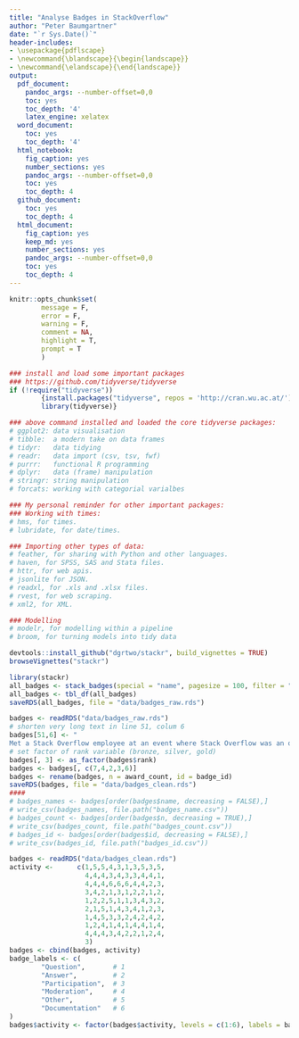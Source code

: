 ```yaml
---
title: "Analyse Badges in StackOverflow"
author: "Peter Baumgartner"
date: "`r Sys.Date()`"
header-includes:
- \usepackage{pdflscape}
- \newcommand{\blandscape}{\begin{landscape}}
- \newcommand{\elandscape}{\end{landscape}}
output:
  pdf_document:
    pandoc_args: --number-offset=0,0
    toc: yes
    toc_depth: '4'
    latex_engine: xelatex
  word_document:
    toc: yes
    toc_depth: '4'
  html_notebook:
    fig_caption: yes
    number_sections: yes
    pandoc_args: --number-offset=0,0
    toc: yes
    toc_depth: 4
  github_document:
    toc: yes
    toc_depth: 4
  html_document:
    fig_caption: yes
    keep_md: yes
    number_sections: yes
    pandoc_args: --number-offset=0,0
    toc: yes
    toc_depth: 4
---
```

```r
knitr::opts_chunk$set(
        message = F,
        error = F,
        warning = F,
        comment = NA,
        highlight = T,
        prompt = T
        )

### install and load some important packages
### https://github.com/tidyverse/tidyverse
if (!require("tidyverse"))
        {install.packages("tidyverse", repos = 'http://cran.wu.ac.at/')
        library(tidyverse)}

### above command installed and loaded the core tidyverse packages:
# ggplot2: data visualisation
# tibble:  a modern take on data frames
# tidyr:   data tidying
# readr:   data import (csv, tsv, fwf)
# purrr:   functional R programming
# dplyr:   data (frame) manipulation
# stringr: string manipulation
# forcats: working with categorial varialbes

### My personal reminder for other important packages:
### Working with times:
# hms, for times.
# lubridate, for date/times.

### Importing other types of data:
# feather, for sharing with Python and other languages.
# haven, for SPSS, SAS and Stata files.
# httr, for web apis.
# jsonlite for JSON.
# readxl, for .xls and .xlsx files.
# rvest, for web scraping.
# xml2, for XML.

### Modelling
# modelr, for modelling within a pipeline
# broom, for turning models into tidy data
```

```r
devtools::install_github("dgrtwo/stackr", build_vignettes = TRUE)
browseVignettes("stackr")
```

```r
library(stackr)
all_badges <- stack_badges(special = "name", pagesize = 100, filter = "!9Z(-x-rJv")
all_badges <- tbl_df(all_badges)
saveRDS(all_badges, file = "data/badges_raw.rds")
```


```r
badges <- readRDS("data/badges_raw.rds")
# shorten very long text in line 51, colum 6
badges[51,6] <- "
Met a Stack Overflow employee at an event where Stack Overflow was an organizer"
# set factor of rank variable (bronze, silver, gold)
badges[, 3] <- as_factor(badges$rank)
badges <- badges[, c(7,4,2,3,6)]
badges <- rename(badges, n = award_count, id = badge_id)
saveRDS(badges, file = "data/badges_clean.rds")
####
# badges_names <- badges[order(badges$name, decreasing = FALSE),]
# write_csv(badges_names, file.path("badges_name.csv"))
# badges_count <- badges[order(badges$n, decreasing = TRUE),]
# write_csv(badges_count, file.path("badges_count.csv"))
# badges_id <- badges[order(badges$id, decreasing = FALSE),]
# write_csv(badges_id, file.path("badges_id.csv"))
```

```r
badges <- readRDS("data/badges_clean.rds")
activity <-      c(1,5,5,4,3,1,3,5,3,5,
                   4,4,4,3,4,3,3,4,4,1,
                   4,4,4,6,6,6,4,4,2,3,
                   3,4,2,1,3,1,2,2,1,2,
                   1,2,2,5,1,1,3,4,3,2,
                   2,1,5,1,4,3,4,1,2,3,
                   1,4,5,3,3,2,4,2,4,2,
                   1,2,4,1,4,1,4,4,1,4,
                   4,4,4,3,4,2,2,1,2,4,
                   3)
badges <- cbind(badges, activity)
badge_labels <- c(
        "Question",       # 1
        "Answer",         # 2 
        "Participation",  # 3 
        "Moderation",     # 4
        "Other",          # 5
        "Documentation"   # 6
)
badges$activity <- factor(badges$activity, levels = c(1:6), labels = badge_labels)
```
